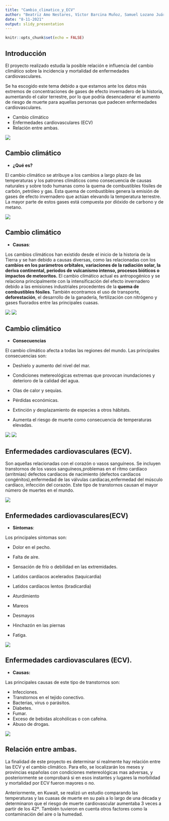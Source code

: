 ```yaml
---
title: "Cambio_climatico_y_ECV"
author: "Beatriz Amo Nestares, Víctor Barcina Muñoz, Samuel Lozano Juárez"
date: "8-11-2021"
output: slidy_presentation
---
```


```r
knitr::opts_chunk$set(echo = FALSE)
```

## Introducción
El proyecto realizado estudia la posible relación e influencia del cambio climático sobre la incidencia y mortalidad de enfermedades cardiovasculares.

Se ha escogido este tema debido a que estamos ante los datos más extremos de concentraciones de gases de efecto invernadero de la historia, aumentando el calor terrestre, por lo que podría desencadenar el aumento de riesgo de muerte para aquellas personas que padecen enfermedades cardiovasculares. 

- Cambio climático
- Enfermedades cardiovasculares (ECV)
- Relación entre ambas. 

![](https://ih1.redbubble.net/image.1167929045.9498/pp,840x830-pad,1000x1000,f8f8f8.jpg)

## Cambio climático
- __¿Qué es?__

El cambio climático se atribuye a los cambios a largo plazo de las temperaturas y los patrones climáticos como consecuencia de causas naturales y sobre todo humanas como la quema de combustibles fósiles de carbón, petróleo y gas. 
Esta quema de combustibles genera la emisión de gases de efecto invernadero que actúan elevando la temperatura terrestre. La mayor parte de estos gases está compuesta por dióxido de carbono y de metano.

![](https://www.socialistasvascos.com/imagenes/noticias/CAMBIO-CLIMATICO-et.jpg)




## Cambio climático
- __Causas__:

Los cambios climáticos han existido desde el inicio de la historia de la Tierra y se han debido a causas diversas, como las relacionadas con los __cambios en los parámetros orbitales, variaciones de la radiación solar, la deriva continental, periodos de vulcanismo intenso, procesos bióticos o impactos de meteoritos.__
El cambio climático actual es antropogénico y se relaciona principalmente con la intensificación del efecto invernadero debido a las emisiones industriales procedentes de la __quema de combustibles fósiles__. También econtramos el uso de transporte, __deforestación__, el desarrollo de la ganadería, fertilización con nitrógeno y gases fluorados entre las principales cuasas. 

![](https://e00-elmundo.uecdn.es/elmundo/imagenes/2011/11/21/natura/1321871748_0.jpg)
![](https://bacatastereo.com/wp-content/uploads/2021/02/Nueva-politica-contra-la-deforestacion.jpg)

## Cambio climático
- __Consecuencias__

El cambio climático afecta a todas las regiones del mundo. Las principales consecuencias son: 

- Deshielo y aumento del nivel del mar. 

- Condiciones metereológicas extremas que provocan inundaciones y deterioro de la calidad del agua.

- Olas de calor y sequías.

- Pérdidas económicas.

- Extinción y desplazamiento de especies a otros hábitats. 

- Aumenta el riesgo de muerte como consecuencia de temperaturas elevadas. 


![](https://geoinnova.org/wp-content/uploads/2021/08/deshielo-artico.jpg)
![](https://www.meteorologiaenred.com/wp-content/uploads/2016/07/calor-830x691.jpg)


## Enfermedades cardiovasculares (ECV).

Son aquellas relacionadas con el corazón o vasos sanguíneos. Se incluyen transtornos de los vasos sanguíneos,problemas en el ritmo cardíaco (arritmias) defectos cardíacos de nacimiento (defectos cardíacos congénitos),enfermedad de las válvulas cardíacas,enfermedad del músculo cardíaco, infección del corazón.
Este tipo de transtornos causan el mayor número de muertes en el mundo. 

![](https://plustatic.com/292/conversions/enfermedades-cardiovasculares-large.jpg)


## Enfermedades cardiovasculares(ECV)
- __Síntomas__: 

Los principales síntomas son: 

- Dolor en el pecho. 

- Falta de aire. 

- Sensación de frío o debilidad en las extremidades. 

- Latidos cardíacos acelerados (taquicardia)

- Latidos cardíacos lentos (bradicardia)

- Aturdimiento

- Mareos

- Desmayos

- Hinchazón en las piernas

- Fatiga. 


![](http://hsbnoticias.com/sites/default/files/2021-10/enfermedades_cardiovasculares.jpg)

## Enfermedades cardiovasculares (ECV).
- __Causas:__

Las principales causas de este tipo de transtornos son:

- Infecciones.
- Transtornos en el tejido conectivo.
- Bacterias, virus o parásitos.
- Diabetes.
- Fumar.
- Exceso de bebidas alcohólicas o con cafeína.
- Abuso de drogas. 

![](https://thumbs.dreamstime.com/b/gente-con-malos-h%C3%A1bitos-adicci%C3%B3n-las-drogas-y-los-juegos-drogadicci%C3%B3n-al-juego-comiendo-comida-chatarra-apostando-estilos-de-199569418.jpg)

## Relación entre ambas. 

La finalidad de este proyecto es determinar si realmente hay relación entre las ECV y el cambio climático. Para ello, se localizarán los meses  y provincias españolas con condiciones metereológicas mas adversas, y posteriormente se comprobará si en esos instantes y lugares la morbilidad y mortalidad por ECV fueron mayores o no. 

Anteriormente, en Kuwait, se realizó un estudio comparando las temperaturas y las cuasas de muerte en su país a lo largo de una década y determinaron que el riesgo de muerte cardiovascular aumentaba 3 veces a partir de los 42º. También tuvieron en cuenta otros factores como la contaminación del aire o la humedad. 
